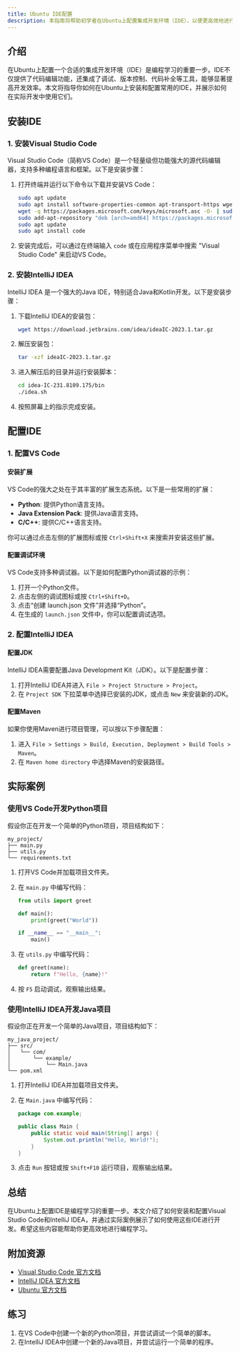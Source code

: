 ```yaml
---
title: Ubuntu IDE配置
description: 本指南将帮助初学者在Ubuntu上配置集成开发环境（IDE），以便更高效地进行编程开发。我们将介绍如何安装和配置常用的IDE，并提供实际案例和代码示例。
---
```


## 介绍

在Ubuntu上配置一个合适的集成开发环境（IDE）是编程学习的重要一步。IDE不仅提供了代码编辑功能，还集成了调试、版本控制、代码补全等工具，能够显著提高开发效率。本文将指导你如何在Ubuntu上安装和配置常用的IDE，并展示如何在实际开发中使用它们。

## 安装IDE

### 1. 安装Visual Studio Code

Visual Studio Code（简称VS Code）是一个轻量级但功能强大的源代码编辑器，支持多种编程语言和框架。以下是安装步骤：

1. 打开终端并运行以下命令以下载并安装VS Code：

   ```bash
   sudo apt update
   sudo apt install software-properties-common apt-transport-https wget
   wget -q https://packages.microsoft.com/keys/microsoft.asc -O- | sudo apt-key add -
   sudo add-apt-repository "deb [arch=amd64] https://packages.microsoft.com/repos/vscode stable main"
   sudo apt update
   sudo apt install code
   ```

2. 安装完成后，可以通过在终端输入 `code` 或在应用程序菜单中搜索 "Visual Studio Code" 来启动VS Code。

### 2. 安装IntelliJ IDEA

IntelliJ IDEA 是一个强大的Java IDE，特别适合Java和Kotlin开发。以下是安装步骤：

1. 下载IntelliJ IDEA的安装包：

   ```bash
   wget https://download.jetbrains.com/idea/ideaIC-2023.1.tar.gz
   ```

2. 解压安装包：

   ```bash
   tar -xzf ideaIC-2023.1.tar.gz
   ```

3. 进入解压后的目录并运行安装脚本：

   ```bash
   cd idea-IC-231.8109.175/bin
   ./idea.sh
   ```

4. 按照屏幕上的指示完成安装。

## 配置IDE

### 1. 配置VS Code

#### 安装扩展

VS Code的强大之处在于其丰富的扩展生态系统。以下是一些常用的扩展：

- **Python**: 提供Python语言支持。
- **Java Extension Pack**: 提供Java语言支持。
- **C/C++**: 提供C/C++语言支持。

你可以通过点击左侧的扩展图标或按 `Ctrl+Shift+X` 来搜索并安装这些扩展。

#### 配置调试环境

VS Code支持多种调试器。以下是如何配置Python调试器的示例：

1. 打开一个Python文件。
2. 点击左侧的调试图标或按 `Ctrl+Shift+D`。
3. 点击“创建 launch.json 文件”并选择“Python”。
4. 在生成的 `launch.json` 文件中，你可以配置调试选项。

### 2. 配置IntelliJ IDEA

#### 配置JDK

IntelliJ IDEA需要配置Java Development Kit（JDK）。以下是配置步骤：

1. 打开IntelliJ IDEA并进入 `File > Project Structure > Project`。
2. 在 `Project SDK` 下拉菜单中选择已安装的JDK，或点击 `New` 来安装新的JDK。

#### 配置Maven

如果你使用Maven进行项目管理，可以按以下步骤配置：

1. 进入 `File > Settings > Build, Execution, Deployment > Build Tools > Maven`。
2. 在 `Maven home directory` 中选择Maven的安装路径。

## 实际案例

### 使用VS Code开发Python项目

假设你正在开发一个简单的Python项目，项目结构如下：

```
my_project/
├── main.py
├── utils.py
└── requirements.txt
```

1. 打开VS Code并加载项目文件夹。
2. 在 `main.py` 中编写代码：

   ```python
   from utils import greet

   def main():
       print(greet("World"))

   if __name__ == "__main__":
       main()
   ```

3. 在 `utils.py` 中编写代码：

   ```python
   def greet(name):
       return f"Hello, {name}!"
   ```

4. 按 `F5` 启动调试，观察输出结果。

### 使用IntelliJ IDEA开发Java项目

假设你正在开发一个简单的Java项目，项目结构如下：

```
my_java_project/
├── src/
│   └── com/
│       └── example/
│           └── Main.java
└── pom.xml
```

1. 打开IntelliJ IDEA并加载项目文件夹。
2. 在 `Main.java` 中编写代码：

   ```java
   package com.example;

   public class Main {
       public static void main(String[] args) {
           System.out.println("Hello, World!");
       }
   }
   ```

3. 点击 `Run` 按钮或按 `Shift+F10` 运行项目，观察输出结果。

## 总结

在Ubuntu上配置IDE是编程学习的重要一步。本文介绍了如何安装和配置Visual Studio Code和IntelliJ IDEA，并通过实际案例展示了如何使用这些IDE进行开发。希望这些内容能帮助你更高效地进行编程学习。

## 附加资源

- [Visual Studio Code 官方文档](https://code.visualstudio.com/docs)
- [IntelliJ IDEA 官方文档](https://www.jetbrains.com/idea/documentation/)
- [Ubuntu 官方文档](https://ubuntu.com/tutorials)

## 练习

1. 在VS Code中创建一个新的Python项目，并尝试调试一个简单的脚本。
2. 在IntelliJ IDEA中创建一个新的Java项目，并尝试运行一个简单的程序。
